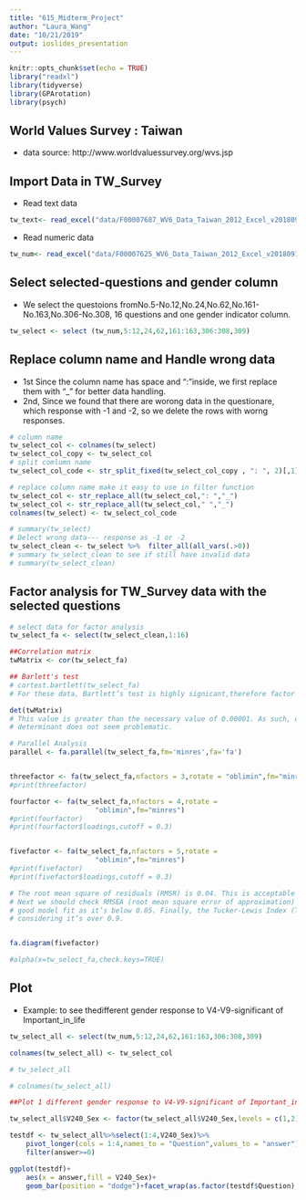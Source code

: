 ```yaml
---
title: "615_Midterm_Project"
author: "Laura_Wang"
date: "10/21/2019"
output: ioslides_presentation
---
```



```r
knitr::opts_chunk$set(echo = TRUE)
library("readxl")
library(tidyverse)
library(GPArotation)
library(psych)
```
## World Values Survey : Taiwan
- data source: http://www.worldvaluessurvey.org/wvs.jsp

## Import Data in TW_Survey

- Read text data
```r
tw_text<- read_excel("data/F00007687_WV6_Data_Taiwan_2012_Excel_v20180912_text.xlsx")
```

- Read numeric data
```r
tw_num<- read_excel("data/F00007625_WV6_Data_Taiwan_2012_Excel_v20180912_num.xlsx")
```

## Select selected-questions and gender column
- We select the questoions fromNo.5-No.12,No.24,No.62,No.161-No.163,No.306-No.308, 16 questions and one gender indicator column.

```r
tw_select <- select (tw_num,5:12,24,62,161:163,306:308,309)
```

## Replace column name and Handle wrong data
- 1st Since the column name has space and ":"inside, we first replace them with "_" for better data handling.
- 2nd, Since we found that there are worong data in the questionare, which response with -1 and -2, so we delete the rows with worng responses.

```r
# column name
tw_select_col <- colnames(tw_select)
tw_select_col_copy <- tw_select_col
# split comlumn name 
tw_select_col_code <- str_split_fixed(tw_select_col_copy , ": ", 2)[,1]

# replace column name make it easy to use in filter function
tw_select_col <- str_replace_all(tw_select_col,": ","_")
tw_select_col <- str_replace_all(tw_select_col," ","_")
colnames(tw_select) <- tw_select_col_code

# summary(tw_select)
# Delect wrong data--- response as -1 or -2
tw_select_clean <- tw_select %>%  filter_all(all_vars(.>0))
# summary tw_select_clean to see if still have invalid data
# summary(tw_select_clean)
```


## Factor analysis for TW_Survey data with the selected questions
```r
# select data for factor analysis
tw_select_fa <- select(tw_select_clean,1:16)

##Correlation matrix
twMatrix <- cor(tw_select_fa)

## Barlett's test 
# cortest.bartlett(tw_select_fa)
# For these data, Bartlett’s test is highly signicant,therefore factor analysis is appropriate.

det(twMatrix)
# This value is greater than the necessary value of 0.00001. As such, our
# determinant does not seem problematic.

# Parallel Analysis
parallel <- fa.parallel(tw_select_fa,fm='minres',fa='fa')


threefactor <- fa(tw_select_fa,nfactors = 3,rotate = "oblimin",fm="minres")
#print(threefactor)

fourfactor <- fa(tw_select_fa,nfactors = 4,rotate =
                     "oblimin",fm="minres")
#print(fourfactor)
#print(fourfactor$loadings,cutoff = 0.3)


fivefactor <- fa(tw_select_fa,nfactors = 5,rotate =
                     "oblimin",fm="minres")
#print(fivefactor)
#print(fivefactor$loadings,cutoff = 0.3)

# The root mean square of residuals (RMSR) is 0.04. This is acceptable as this value should be closer to 0.
# Next we should check RMSEA (root mean square error of approximation) index. Its value, 0.043 shows
# good model fit as it’s below 0.05. Finally, the Tucker-Lewis Index (TLI) is 0.91 – an acceptable value
# considering it’s over 0.9. 


fa.diagram(fivefactor)

#alpha(x=tw_select_fa,check.keys=TRUE)

```

## Plot
- Example: to see thedifferent gender response to V4-V9-significant of Important_in_life
```r
tw_select_all <- select(tw_num,5:12,24,62,161:163,306:308,309)

colnames(tw_select_all) <- tw_select_col

# tw_select_all

# colnames(tw_select_all)

##Plot 1 different gender response to V4-V9-significant of Important_in_life

tw_select_all$V240_Sex <- factor(tw_select_all$V240_Sex,levels = c(1,2),labels = c("male","female")) 

testdf <- tw_select_all%>%select(1:4,V240_Sex)%>%
    pivot_longer(cols = 1:4,names_to = "Question",values_to = "answer") %>%
    filter(answer>=0)

ggplot(testdf)+
    aes(x = answer,fill = V240_Sex)+
    geom_bar(position = "dodge")+facet_wrap(as.factor(testdf$Question),ncol = 2)
```


